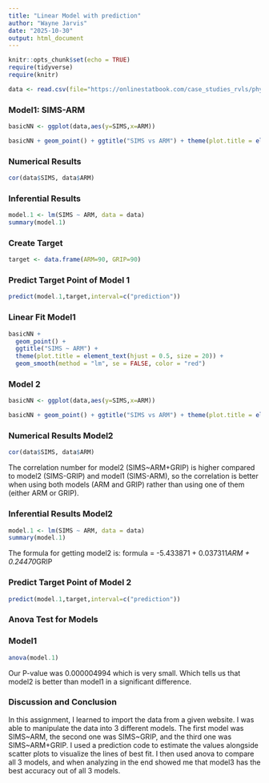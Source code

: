 ```yaml
---
title: "Linear Model with prediction"
author: "Wayne Jarvis"
date: "2025-10-30"
output: html_document
---
```


```r
knitr::opts_chunk$set(echo = TRUE) 
require(tidyverse) 
require(knitr) 

data <- read.csv(file="https://onlinestatbook.com/case_studies_rvls/physical_strength/data.txt",sep="",header=TRUE) 
```

### Model1: SIMS-ARM

```r
basicNN <- ggplot(data,aes(y=SIMS,x=ARM))
```

```r
basicNN + geom_point() + ggtitle("SIMS vs ARM") + theme(plot.title = element_text(hjust = 0.5, size = 20))
```

### Numerical Results

```r
cor(data$SIMS, data$ARM)
```

### Inferential Results

```r
model.1 <- lm(SIMS ~ ARM, data = data)
summary(model.1)
```

### Create Target

```r
target <- data.frame(ARM=90, GRIP=90)
```

### Predict Target Point of Model 1

```r
predict(model.1,target,interval=c("prediction"))
```

### Linear Fit Model1

```r
basicNN +
  geom_point() +
  ggtitle("SIMS ~ ARM") +
  theme(plot.title = element_text(hjust = 0.5, size = 20)) +
  geom_smooth(method = "lm", se = FALSE, color = "red")
```

### Model 2

```r
basicNN <- ggplot(data,aes(y=SIMS,x=ARM))
```

```r
basicNN + geom_point() + ggtitle("SIMS vs ARM") + theme(plot.title = element_text(hjust = 0.5, size = 20))
```

### Numerical Results Model2

```r
cor(data$SIMS, data$ARM)
```

The correlation number for model2 (SIMS~ARM+GRIP) is higher compared to model2 (SIMS-GRIP) and model1 (SIMS-ARM), so the correlation is better when using both models (ARM and GRIP) rather than using one of them (either ARM or GRIP).

### Inferential Results Model2

```r
model.1 <- lm(SIMS ~ ARM, data = data)
summary(model.1)
```

The formula for getting model2 is: formula = -5.433871 + 0.037311*ARM + 0.24470*GRIP

### Predict Target Point of Model 2

```r
predict(model.1,target,interval=c("prediction"))
```

### Anova Test for Models

### Model1

```r
anova(model.1)
```

Our P-value was 0.000004994 which is very small. Which tells us that model2 is better than model1 in a significant difference.

### Discussion and Conclusion

In this assignment, I learned to import the data from a given website. I was able to manipulate the data into 3 different models. The first model was SIMS~ARM, the second one was SIMS~GRIP, and the third one was SIMS~ARM+GRIP. I used a prediction code to estimate the values alongside scatter plots to visualize the lines of best fit. I then used anova to compare all 3 models, and when analyzing in the end showed me that model3 has the best accuracy out of all 3 models.
